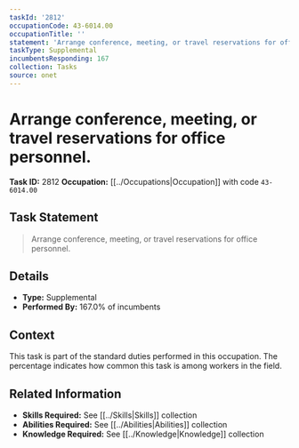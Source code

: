 ```yaml
---
taskId: '2812'
occupationCode: 43-6014.00
occupationTitle: ''
statement: 'Arrange conference, meeting, or travel reservations for office personnel.'
taskType: Supplemental
incumbentsResponding: 167
collection: Tasks
source: onet
---
```

# Arrange conference, meeting, or travel reservations for office personnel.

**Task ID:** 2812
**Occupation:** [[../Occupations|Occupation]] with code `43-6014.00`

## Task Statement

> Arrange conference, meeting, or travel reservations for office personnel.

## Details

- **Type:** Supplemental
- **Performed By:** 167.0% of incumbents

## Context

This task is part of the standard duties performed in this occupation. The percentage indicates how common this task is among workers in the field.

## Related Information

- **Skills Required:** See [[../Skills|Skills]] collection
- **Abilities Required:** See [[../Abilities|Abilities]] collection
- **Knowledge Required:** See [[../Knowledge|Knowledge]] collection
